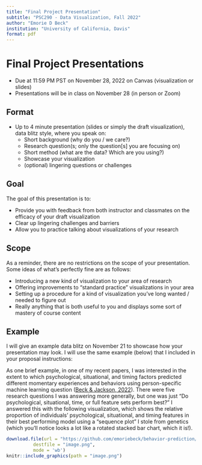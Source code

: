 ```yaml
---
title: "Final Project Presentation"
subtitle: "PSC290 - Data Visualization, Fall 2022"
author: "Emorie D Beck"
institution: "University of California, Davis"
format: pdf
---
```


# Final Project Presentations

* Due at 11:59 PM PST on November 28, 2022 on Canvas (visualization or slides)
* Presentations will be in class on November 28 (in person or Zoom)

## Format  
* Up to 4 minute presentation (slides or simply the draft visualization), data blitz style, where you speak on: 
  + Short background (why do you / we care?)
  + Research question(s; only the question[s] you are focusing on)
  + Short method (what are the data? Which are you using?)
  + Showcase your visualization
  + (optional) lingering questions or challenges

## Goal

The goal of this presentation is to: 

* Provide you with feedback from both instructor and classmates on the efficacy of your draft visualization
* Clear up lingering challenges and barriers
* Allow you to practice talking about visualizations of your research

## Scope

As a reminder, there are no restrictions on the scope of your presentation. Some ideas of what's perfectly fine are as follows:

* Introducing a new kind of visualization to your area of research
* Offering improvements to "standard practice" visualizations in your area
* Setting up a procedure for a kind of visualization you've long wanted / needed to figure out
* Really anything that is both useful to you and displays some sort of mastery of course content

## Example

I will give an example data blitz on November 21 to showcase how your presentation may look. I will use the same example (below) that I included in your proposal instructions:

As one brief example, in one of my recent papers, I was interested in the extent to which psychological, situational, and timing factors predicted different momentary experiences and behaviors using person-specific machine learning question ([Beck \& Jackson, 2022](https://journals.sagepub.com/eprint/JJIZZFKKZZPZCIG9VGIU/full)). There were five research questions I was answering more generally, but one was just "Do psychological, situational, time, or full feature sets perform best?" I answered this with the following visualization, which shows the relative proportion of individuals' psychological, situational, and timing features in their best performing model using a "sequence plot" I stole from genetics (which you'll notice looks a lot like a rotated stacked bar chart, which it is!).  

```r
download.file(url = "https://github.com/emoriebeck/behavior-prediction/raw/main/05-results/05-figures/fig-3-seq-plot.png",
          destfile = "image.png",
          mode = 'wb')
knitr::include_graphics(path = "image.png")
```
